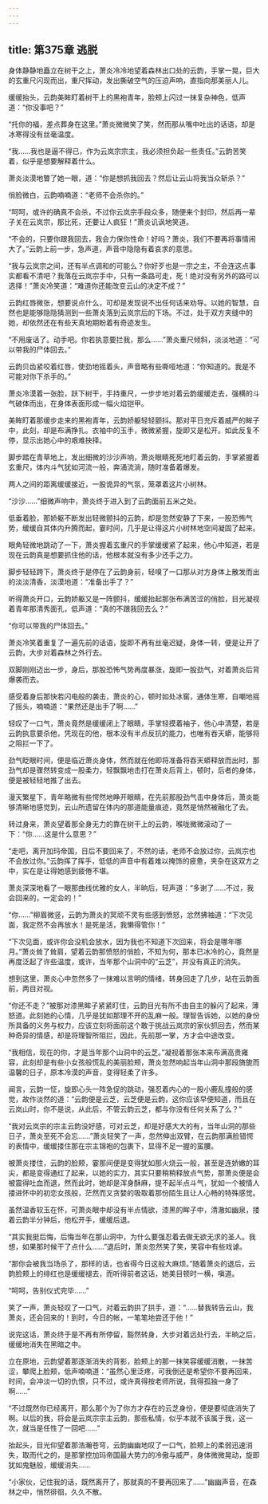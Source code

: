```yaml
---
---
---
```

title: 第375章 逃脱
---



身体静静地矗立在树干之上，萧炎冷冷地望着森林出口处的云韵，手掌一晃，巨大的玄重尺闪现而出，重尺挥动，发出撕破空气的压迫声响，直指向那美丽人儿。

缓缓抬头，云韵美眸盯着树干上的黑袍青年，脸颊上闪过一抹复杂神色，低声道：“你没事吧？”

“托你的福，差点葬身在这里。”萧炎微微笑了笑，然而那从嘴中吐出的话语，却是冰寒得没有丝毫温度。

“我……我也是逼不得已，作为云岚宗宗主，我必须担负起一些责任。”云韵苦笑着，似乎是想要解释着什么。

萧炎淡漠地瞥了她一眼，道：“你是想抓我回去？然后让云山将我当众斩杀？”

俏脸微白，云韵喃喃道：“老师不会杀你的。”

“呵呵，或许的确真不会杀，不过你云岚宗手段众多，随便来个封印，然后再一辈子关在云岚宗，那比死，还要让人疯狂！”萧炎讥讽地笑道。

“不会的，只要你跟我回去，我会力保你性命！好吗？萧炎，我们不要再将事情闹大了。”云韵上前一步，急声道，声音中隐隐有着哀求的意思。

“我与云岚宗之间，还有半点调和的可能么？你好歹也是一宗之主，不会连这点事实都看不清吧？我落在云岚宗手中，只有一条路可走，死！绝对没有另外的路可以选择！”萧炎冷笑道：“难道你还能改变云山的决定不成？”

云韵红唇微张，想要说点什么，可却是发现说不出任何话来劝导。以她的智慧，自然也是能够隐隐猜测到一些萧炎落到云岚宗后的下场。不过，处于双方夹缝中的她，却依然还在有些天真地期盼着有奇迹发生。

“不用废话了。动手吧。你若执意要拦我，那么……”萧炎重尺倾斜，淡淡地道：“可以带我的尸体回去。”

云韵贝齿紧咬着红唇，使劲地摇着头，声音略有些嘶哑地道：“你知道的。我是不可能对你下杀手的。”

萧炎冷漠着一张脸，跃下树干，手持重尺，一步步地对着云韵缓缓走去，强横的斗气破体而出，在身体表面形成一幅火焰铠甲。

美眸盯着那缓步走来的黑袍青年，云韵娇躯轻轻颤抖。那对平日充斥着威严的眸子中，此刻，却是布满挣扎。衣袖中的玉手，微微紧握，旋即又是松开。如此反复不停，显示出她心中的艰难抉择。

脚步踏在青草地上，发出细微的沙沙声响，萧炎眼睛死死地盯着云韵，手掌紧握着玄重尺，体内斗气犹如河流一般，奔涌流淌，随时准备着爆发。

两人之间的距离缓缓接近，一股诡异的气氛，笼罩着这片小树林。

“沙沙……”细微声响中，萧炎终于进入到了云韵面前五米之处。

低垂着脸，那娇躯不断发出轻微颤抖的云韵，却是忽然安静了下来，一股恐怖气势，缓缓自其体内升腾而起，霎时间，几乎是让得这片小树林地空间凝固了起来。

眼角轻微地跳动了一下，萧炎握着玄重尺的手掌缓缓紧了起来，他心中知道，若是现在云韵真是想要抓住他的话，他根本就没有多少还手之力。

脚步轻轻跨下，萧炎终于是停在了云韵身前，轻嗅了一口那从对方身体上散发而出的淡淡清香，淡漠地道：“准备出手了？”

听得萧炎开口，云韵娇躯又是一阵颤抖，缓缓抬起那张布满苦涩的俏脸，目光凝视着青年那清秀面孔，低声道：“真的不跟我回去么？”

“你可以带我的尸体回去。”

萧炎冷笑着重复了一遍先前的话语，旋即不再有丝毫迟疑，身体一转，便是让开了云韵，大步对着森林之外行去。

双脚刚刚迈出一步，身后，那股恐怖气势再度暴涨，旋即一股劲气，对着萧炎后背爆袭而去。

感受着身后那快若闪电般的袭击，萧炎的心，顿时如处冰窖，通体生寒，自嘲地摇了摇头，喃喃道：“果然还是出手了啊……”

轻叹了一口气，萧炎竟然是缓缓闭上了眼睛，手掌轻摸着袖子，他心中清楚，若是云韵执意要杀他，凭现在的他，根本没有半点反抗的能力，也唯有吞天蟒，能够将之阻拦一下了。

劲气眨眼时间，便是临近萧炎身体，然而就在他即将准备将吞天蟒释放而出时，那劲气却是骤然转变成一股柔力，轻飘飘地击打在萧炎后背上，顿时，后者的身体，便是被轻轻地推了出去。

漫天繁星下，青年略微有些愕然地睁开眼睛，在先前那股劲气击中身体后，萧炎能够清晰地感觉到，云山所遗留在体内的那道能量痕迹，竟然是悄然被融化了去。

转过身来，萧炎望着那全身无力的靠在树干上的云韵，喉咙微微滚动了一下：“你……这是什么意思？”

“走吧，离开加玛帝国，日后不要回来了，不然的话，老师不会放过你，云岚宗也不会放过你。”云韵挥了挥手，低低的声音中有着难以掩饰的疲惫，夹杂在这双方之中，实在是让得她感到疲倦不堪。

萧炎深深地看了一眼那曲线优雅的女人，半晌后，轻声道：“多谢了……不过，我会回来的，一定会的！”

“你……”柳眉微竖，云韵为萧炎的冥顽不灵有些感到愤怒，忿然拂袖道：“下次见面，我定然不会再放水！是死是活，我懒得管你！”

“下次见面，或许你会没机会放水，因为我也不知道下次回来，将会是哪年哪月。”萧炎耸了耸肩，望着云韵那愤怒的俏脸，不知为何，那本已冰冷的心，竟然是再度泛起了许些温度，或许，当年那个山洞中的“云芝”，并没有真正的消失。

想到这里，萧炎心中忽然多了一抹难以言明的情绪，转身回走了几步，站在云韵面前，两目对视。

“你还不走？”被那对漆黑眸子紧紧盯住，云韵目光有所不由自主的躲闪了起来，薄怒道。此刻她的心情，几乎是犹如那理不开的乱麻一般。理智告诉她，以她的身份所具备的义务与权力，应该立刻将面前这个敢于挑战云岚宗的家伙抓回去，然而某种奇异的情感，却是将理智所阻拦，因此，先前那一掌，方才会中途改变。

“我相信，现在的你，才是当年那个山洞中的云芝。”凝视着那张本来布满高贵雍容，此刻却是有些小女孩般慌乱的美丽脸颊，萧炎忽然响起当年山洞中那段旖旎而温馨的日子，原本冷漠的声音，变得轻柔了许多。

闻言，云韵一怔，旋即心头一阵急促的跳动，强忍着内心的一股小鹿乱撞般的感觉，故作淡然的道：“云韵便是云芝，云芝便是云韵，这你应该早便知道，而且在云岚山时，你不是说，从此后，不管云韵云芝，都与你没有任何关系了么？”

“我对云岚宗的宗主云韵没好感，可对云芝，却是好感大大的有，当年山洞的那些日子，萧炎至死不会忘……”萧炎轻笑了一声，忽然伸出双臂，在云韵那满脸错愕的表情中，缓缓搂住那在宗主锦袍的包裹下，显得不足一握的蛮腰。

被萧炎搂住，云韵的脸颊，霎那间便是变得犹如那火烧云一般，甚至是连娇嫩的耳尖，都是变得通红了起来，以她的实力，其实只要稍稍释放点气势，那萧炎便是会被震得吐血而退，然而此时，她却是浑身酥麻，提不起半点斗气，犹如一个被情人搂进怀中的初恋女孩般，茫然而又贪婪的吸取着那份陌生且让人心畅的特殊感觉。

虽然温香软玉在怀，可萧炎眼中却没有半点情欲，漆黑的眸子中，清澈如幽泉，搂着云韵半分钟后，他松开手，缓缓后退。

“其实我挺后悔，后悔当年在那山洞中，为什么要强忍着去做无欲无求的圣人。我想，如果那时候干了点什么……”退后时，萧炎忽然笑了笑，笑容中有些戏谑。

“那你会被我当场杀了，那样的话，也省得今日这般大麻烦。”随着萧炎的退后，云韵脸颊上的绯红也是缓缓褪去，而听得前者这话，她美目顿时一横，嗔道。

“呵呵，告别仪式完毕……”

笑了一声，萧炎轻叹了一口气，对着云韵拱了拱手，道：“……替我转告云山，我萧炎，还会回来的！到时，今日的帐，一笔笔地尝还于他！”

说完这话，萧炎终于是不再有所停留，豁然转身，大步对着远处行去，半晌之后，缓缓地消失在黑暗之中。

立在原地，云韵望着那逐渐消失的背影，脸颊上的那一抹笑容缓缓消散，一抹苦涩，攀爬上脸颊，低声喃喃道：“虽然心里泛疼，可我倒还是希望你不要再回来，时间，会冲淡一切的仇恨，只不过，或许真得按老师所说，我得孤独一身了啊……”

“不过既然你已经离开，那么那个为了你方才存在的云芝身份，便是要彻底消失了啊。以后的我，将会是云岚宗宗主云韵，那些私情，似乎本就不该属于我，这一次，就当是任性了一回吧……”

抬起头，目光仰望着那浩瀚苍穹，云韵幽幽地叹了一口气，脸颊上的柔弱迅速消失，取而代之的，是那掌控加玛帝国最大势力的冷傲与威严，身体微微晃动，旋即犹如鬼魅般，缓缓消失……

“小家伙，记住我的话，既然离开了，那就真的不要再回来了……”幽幽声音，在森林之中，悄然徘徊，久久不散。
